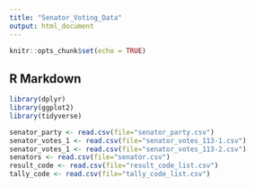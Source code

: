 ```yaml
---
title: "Senator_Voting_Data"
output: html_document
---
```


```r
knitr::opts_chunk$set(echo = TRUE)
```

## R Markdown



```r
library(dplyr)
library(ggplot2)
library(tidyverse)
```




```r
senator_party <- read.csv(file="senator_party.csv")
senator_votes_1 <- read.csv(file="senator_votes_113-1.csv")
senator_votes_1 <- read.csv(file="senator_votes_113-2.csv")
senators <- read.csv(file="senator.csv")
result_code <- read.csv(file="result_code_list.csv")
tally_code <- read.csv(file="tally_code_list.csv")
```


